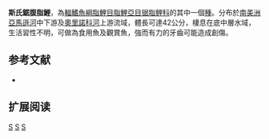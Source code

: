 {{Speciesbox 
| genus = Myleus
| species = schomburgkii
| image = Myleus schomburgkii.jpg
| status = NE
| status_system = IUCN3.1
| authority =  [[Jardine|Jardine]], 1841
| synonyms = *''Tetragonopterus schomburgkii''<br /><small>Jardine, 1841</small>
*''Myloplus schomburgkii''<br /><small>Jardine, 1841</small>
*''Myletes schomburgkii''<br /><small>Valenciennes, 1850</small>
*''Myletes palometa''<br /><small>Valenciennes, 1850</small>
}}
'''斯氏鋸腹脂鯉'''，為[[輻鰭魚綱|輻鰭魚綱]][[脂鯉目|脂鯉目]][[脂鯉亞目|脂鯉亞目]][[锯脂鲤科|锯脂鲤科]]的其中一個[[種|種]]。分布於[[南美洲|南美洲]][[亞馬遜河|亞馬遜河]]中下游及[[奧里諾科河|奧里諾科河]]上游流域，體長可達42公分，棲息在底中層水域，生活習性不明，可做為食用魚及觀賞魚，強而有力的牙齒可能造成創傷。

==参考文献==
{{refbegin}}
*{{FishBase_species|genus=Myleus|species=schomburgkii|year=2014|month=1}}
{{refend}}

== 扩展阅读 ==
{{refbegin}}
{{wikispecies-inline|Myleus schomburgkii|斯氏鋸腹脂鯉}}
{{refend}}

{{Taxonbar|from=Q2707310}}

[[Category:食用魚|S]]
[[Category:觀賞魚|S]]
[[Category:鋸腹脂鯉屬|S]]


{{魚類小作品}}